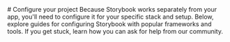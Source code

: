 
<Meta title='Configure your project' />

<div className='bg-sebii-blue'>
  <div className='sb-section-title'>
    # Configure your project Because Storybook works separately from your app, you'll need to configure it for your specific stack and setup. Below, explore
    guides for configuring Storybook with popular frameworks and tools. If you get stuck, learn how you can ask for help from our community.
  </div>
</div>
